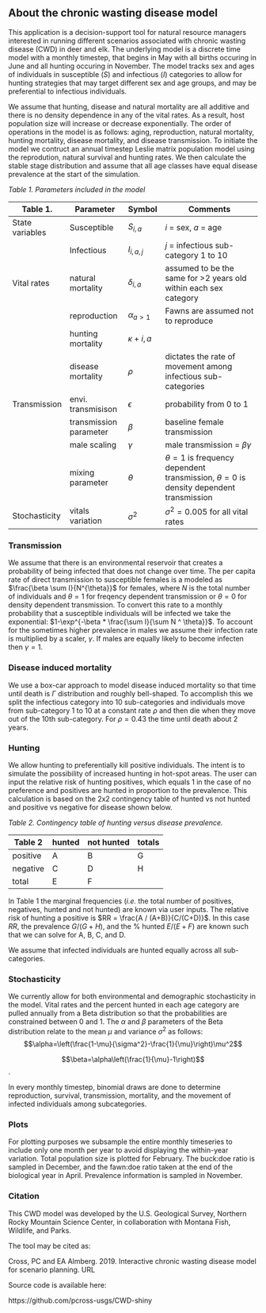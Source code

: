   
## About the chronic wasting disease model  

This application is a decision-support tool for natural resource managers interested in running different scenarios associated with chronic wasting disease (CWD) in deer and elk. The underlying model is a discrete time model with a monthly timestep, that begins in May with all births occuring in June and all hunting occuring in November. The model tracks sex and ages of individuals in susceptible ($S$) and infectious ($I$) categories to allow for hunting strategies that may target different sex and age groups, and may be preferential to infectious individuals. 

We assume that hunting, disease and natural mortality are all additive and there is no density dependence in any of the vital rates. As a result, host population size will increase or decrease exponentially. The order of operations in the model is as follows: aging, reproduction, natural mortality, hunting mortality, disease mortality, and disease transmission. To initiate the model we contruct an annual timestep Leslie matrix population model using the reprodution, natural survival and hunting rates. We then calculate the stable stage distribution and assume that all age classes have equal disease prevalence at the start of the simulation.  

*Table 1. Parameters included in the model*  

|Table 1.        | Parameter         | Symbol    | Comments|  
|--------------- | ----------------------- |----------   | ----------------------------------------------|  
|State variables | Susceptible       | $S_{i,a}$   | $i$ = sex, $a$ = age  |      
|                | Infectious        | $I_{i,a, j}$ | $j$ = infectious sub-category 1 to 10 |  
|Vital rates     | natural mortality | $\delta_{i,a}$ |  assumed to be the same for >2 years old within each sex category |  
|                | reproduction      | $\alpha_{a>1}$| Fawns are assumed not to reproduce |  
|                | hunting mortality | $\kappa+{i,a}$ |  |
|                | disease mortality | $\rho$ | dictates the rate of movement among infectious sub-categories |
|Transmission    | envi. transmisison| $\epsilon$ | probability from 0 to 1 |
|                | transmission parameter | $\beta$ | baseline female transmission |
|                | male scaling      | $\gamma$ | male transmission = $\beta \gamma$|
|                | mixing parameter  | $\theta$ | $\theta = 1$ is frequency dependent transmission, $\theta = 0$ is density dependent transmission |
|Stochasticity   | vitals variation  | $\sigma^2$ | $\sigma^2 = 0.005$ for all vital rates

### Transmission  

We assume that there is an environmental reservoir that creates a probability of being infected that does not change over time. The per capita rate of direct transmission to susceptible females is a modeled as $\frac{\beta \sum I}{N^{\theta}}$ for females, where $N$ is the total number of individuals and $\theta=1$ for freqency dependent transmission or $\theta = 0$ for density dependent transmission. To convert this rate to a monthly probability that a susceptible individuals will be infected we take the exponential: $1-\exp^{-\beta * \frac{\sum I}{\sum N ^ \theta}}$. To account for the sometimes higher prevalence in males we assume their infection rate is multiplied by a scaler, $\gamma$. If males are equally likely to become infecten then $\gamma = 1$. 

### Disease induced mortality  

We use a box-car approach to model disease induced mortality so that time until death is $\Gamma$ distribution and roughly bell-shaped. To accomplish this we split the infectious category into 10 sub-categories and individuals move from sub-category 1 to 10 at a constant rate $\rho$ and then die when they move out of the 10th sub-category. For $\rho = 0.43$ the time until death about 2 years. 

### Hunting  

We allow hunting to preferentially kill positive individuals. The intent is to simulate the possibility of increased hunting in hot-spot areas. The user can input the relative risk of hunting positives, which equals 1 in the case of no preference and positives are hunted in proportion to the prevalence. This calculation is based on the 2x2 contingency table of hunted vs not hunted and positive vs negative for disease shown below. 

*Table 2. Contingency table of hunting versus disease prevalence.*  

Table 2  | hunted  | not hunted |totals  |
----------| ------- |---------- |------- | 
positive  |A        |B          |G       |
negative  |C        |D          |H       | 
total     |E        |F 


In Table 1 the marginal frequencies (*i.e.* the total number of positives, negatives, hunted and not hunted) are known via user inputs. The relative risk of hunting a positive is $RR = \frac{A / (A+B)}{C/(C+D)}$. In this case $RR$, the prevalence $G/(G+H)$, and the % hunted $E/(E+F)$ are known such that we can solve for A, B, C, and D. 

We assume that infected individuals are hunted equally across all sub-categories. 

### Stochasticity  

We currently allow for both environmental and demographic stochasticity in the model.  Vital rates and the percent hunted in each age category are pulled annually from a Beta distribution so that the probabilities are constrained between 0 and 1. The $\alpha$ and $\beta$ parameters of the Beta distribution relate to the mean $\mu$ and variance $\sigma^2$ as follows: 
$$\alpha=\left(\frac{1-\mu}{\sigma^2}-\frac{1}{\mu}\right)\mu^2$$

$$\beta=\alpha\left(\frac{1}{\mu}-1\right)$$. 

In every monthly timestep, binomial draws are done to determine reproduction, survival, transmission, mortality, and the movement of infected individuals among subcategories. 

### Plots  

For plotting purposes we subsample the entire monthly timeseries to include only one month per year to avoid displaying the within-year variation.  Total population size is plotted for February. The buck:doe ratio is sampled in December, and the fawn:doe ratio taken at the end of the biological year in April. Prevalence information is sampled in November. 
  
### Citation
This CWD model was developed by the U.S. Geological Survey, Northern Rocky Mountain Science Center, in collaboration with Montana Fish, Wildlife, and Parks. 

The tool may be cited as:

Cross, PC and EA Almberg. 2019. Interactive chronic wasting disease model for scenario planning. URL

Source code is available here: 

https://github.com/pcross-usgs/CWD-shiny

